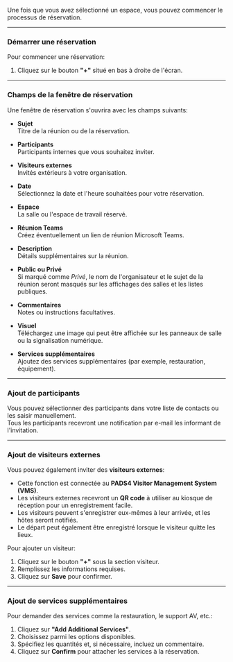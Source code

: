 Une fois que vous avez sélectionné un espace, vous pouvez commencer le processus de réservation.

***

### **Démarrer une réservation**

Pour commencer une réservation:

1. Cliquez sur le bouton **"+"** situé en bas à droite de l'écran.

***

### **Champs de la fenêtre de réservation**

Une fenêtre de réservation s'ouvrira avec les champs suivants:

* **Sujet**\
  Titre de la réunion ou de la réservation.

* **Participants**\
  Participants internes que vous souhaitez inviter.

* **Visiteurs externes**\
  Invités extérieurs à votre organisation.

* **Date**\
  Sélectionnez la date et l'heure souhaitées pour votre réservation.

* **Espace**\
  La salle ou l'espace de travail réservé.

* **Réunion Teams**\
  Créez éventuellement un lien de réunion Microsoft Teams.

* **Description**\
  Détails supplémentaires sur la réunion.

* **Public ou Privé**\
  Si marqué comme *Privé*, le nom de l'organisateur et le sujet de la réunion seront masqués sur les affichages des salles et les listes publiques.

* **Commentaires**\
  Notes ou instructions facultatives.

* **Visuel**\
  Téléchargez une image qui peut être affichée sur les panneaux de salle ou la signalisation numérique.

* **Services supplémentaires**\
  Ajoutez des services supplémentaires (par exemple, restauration, équipement).

***

### **Ajout de participants**

Vous pouvez sélectionner des participants dans votre liste de contacts ou les saisir manuellement.\
Tous les participants recevront une notification par e-mail les informant de l'invitation.

***

### **Ajout de visiteurs externes**

Vous pouvez également inviter des **visiteurs externes**:

* Cette fonction est connectée au **PADS4 Visitor Management System (VMS)**.
* Les visiteurs externes recevront un **QR code** à utiliser au kiosque de réception pour un enregistrement facile.
* Les visiteurs peuvent s'enregistrer eux-mêmes à leur arrivée, et les hôtes seront notifiés.
* Le départ peut également être enregistré lorsque le visiteur quitte les lieux.

Pour ajouter un visiteur:

1. Cliquez sur le bouton **"+"** sous la section visiteur.
2. Remplissez les informations requises.
3. Cliquez sur **Save** pour confirmer.

***

### **Ajout de services supplémentaires**

Pour demander des services comme la restauration, le support AV, etc.:

1. Cliquez sur **"Add Additional Services"**.
2. Choisissez parmi les options disponibles.
3. Spécifiez les quantités et, si nécessaire, incluez un commentaire.
4. Cliquez sur **Confirm** pour attacher les services à la réservation.

